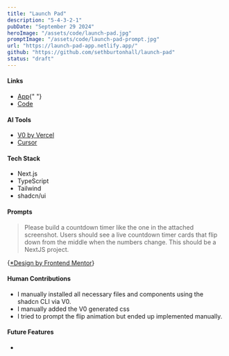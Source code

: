 ```yaml
---
title: "Launch Pad"
description: "5-4-3-2-1"
pubDate: "September 29 2024"
heroImage: "/assets/code/launch-pad.jpg"
promptImage: "/assets/code/launch-pad-prompt.jpg"
url: "https://launch-pad-app.netlify.app/"
github: "https://github.com/sethburtonhall/launch-pad"
status: "draft"
---
```



#### Links

- <a href={frontmatter.url}>App</a>{" "}
- <a href={frontmatter.github}>Code</a>

#### AI Tools

- [V0 by Vercel](https://v0.dev/)
- [Cursor](https://cursor.com/)

#### Tech Stack

- Next.js
- TypeScript
- Tailwind
- shadcn/ui

#### Prompts

> Please build a countdown timer like the one in the attached screenshot. Users should see a live countdown timer cards that flip down from the middle when the numbers change. This should be a NextJS project.

<div class="stack items-end gap-0">
  <Picture
    width={768}
    height={360}
    src={frontmatter.promptImage}
    alt="TipTop Prompt"
    class="bg-red-400"
  />

{<a href="https://www.frontendmentor.io/challenges/launch-countdown-timer-N0XkGfyz-"
class="text-base">\*Design by Frontend Mentor</a>}

</div>

#### Human Contributions

- I manually installed all necessary files and components using the shadcn CLI via V0.
- I manually added the V0 generated css
- I tried to prompt the flip animation but ended up implemented manually.

#### Future Features

-
